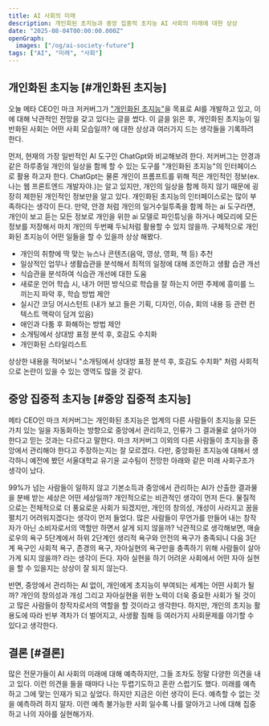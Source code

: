 ```yaml
---
title: AI 사회의 미래
description: 개인회된 초지능과 중앙 집중적 초지능 AI 사회의 미래에 대한 상상
date: "2025-08-04T00:00:00.000Z"
openGraph:
  images: ["/og/ai-society-future"]
tags: ["AI", "미래", "사회"]
---
```


## 개인화된 초지능 [#개인화된 초지능]

오늘 메타 CEO인 마크 저커버그가 ["개인화된 초지능"](https://www.meta.com/superintelligence/)을 목표로 AI를 개발하고 있고, 이에 대해 낙관적인 전망을 갖고 있다는 글을 썼다.
이 글을 읽은 후, 개인화된 초지능이 일반화된 사회는 어떤 사회 모습일까? 에 대한 상상과 여러가지 드는 생각들을 기록하려 한다.

먼저, 현재의 가장 일반적인 AI 도구인 ChatGpt와 비교해보려 한다. 저커버그는 안경과 같은 하루종일 개인의 일상을 함께 할 수 있는 도구를 "개인화된 초지능"의 인터페이스로 활용 하고자 한다.
ChatGpt는 물론 개인이 프롬프트를 위해 적은 개인적인 정보(ex. 나는 웹 프론트엔드 개발자야.)는 알고 있지만, 개인의 일상을 함께 하지 않기 때문에 굉장히 제한된 개인적인 정보만을 알고 있다. 개인화된 초지능의 인터페이스로는 많이 부족하다는 생각이 든다. 만약, 안경 처럼 개인의 일거수일투족을 함께 하는 ai 도구라면, 개인이 보고 듣는 모든 정보로 개인을 위한 ai 모델로 파인튜닝을 하거나 메모리에 모든 정보를 저장해서 마치 개인의 두번째 두뇌처럼 활용할 수 있지 않을까. 구체적으로 개인화된 초지능이 어떤 일들을 할 수 있을까 상상 해봤다.

- 개인의 취향에 딱 맞는 뉴스나 콘텐츠(음악, 영상, 영화, 책 등) 추천
- 일상적인 업무나 생활습관을 분석해서 최적의 일정에 대해 조언하고 생활 습관 개선
- 식습관을 분석하여 식습관 개선에 대한 도움
- 새로운 언어 학습 시, 내가 어떤 방식으로 학습을 잘 하는지 어떤 주제에 흥미를 느끼는지 파악 후, 학습 방법 제안
- 실시간 코딩 어시스턴트 (내가 보고 들은 기획, 디자인, 이슈, 회의 내용 등 관련 컨텍스트 맥락이 담겨 있음)
- 애인과 다툼 후 화해하는 방법 제안
- 소개팅에서 상대방 표정 분석 후, 호감도 수치화
- 개인화된 스타일리스트

상상한 내용을 적어보니 "소개팅에서 상대방 표정 분석 후, 호감도 수치화" 처럼 사회적으로 논란이 있을 수 있는 영역도 많을 것 같다.

## 중앙 집중적 초지능 [#중앙 집중적 초지능]

메타 CEO인 마크 저커버그는 개인화된 초지능은 업계의 다른 사람들이 초지능을 모든 가치 있는 일을 자동화하는 방향으로 중앙에서 관리하고, 인류가 그 결과물로 살아가야 한다고 믿는 것과는 다르다고 말한다. 마크 저커버그 이외의 다른 사람들이 초지능을 중앙에서 관리해야 한다고 주장하는지는 잘 모르겠다. 다만, 중앙화된 초지능에 대해서 생각하니 예전에 봤던 서울대학교 유기윤 교수팀이 전망한 아래와 같은 미래 사회구조가 생각이 났다.

<YouTube videoId="8imqOXWE9ys" />

99%가 넘는 사람들이 일하지 않고 기본소득과 중앙에서 관리하는 AI가 산출한 결과물을 분배 받는 세상은 어떤 세상일까? 개인적으로는 비관적인 생각이 먼저 든다. 물질적으로는 전체적으로 더 풍요로운 사회가 되겠지만, 개인의 창의성, 개성이 사라지고 꿈을 펼치기 어려워지겠다는 생각이 먼저 들었다. 많은 사람들이 무언가를 만들어 내는 창작자가 아닌 소비자로서의 역할만 하면서 살게 되지 않을까?
낙관적으로 생각해보면, 매슬로우의 욕구 5단계에서 하위 2단계인 생리적 욕구와 안전의 욕구가 충족되니 다음 3단계 욕구인 사회적 욕구, 존경의 욕구, 자아실현의 욕구만을 충족하기 위해 사람들이 살아가게 되지 않을까? 라는 생각이 든다. 자아 실현을 하기 어려운 사회에서 어떤 자아 실현을 할 수 있을지는 상상이 잘 되지 않는다.

반면, 중앙에서 관리하는 AI 없이, 개인에게 초지능이 부여되는 세계는 어떤 사회가 될까? 개인의 창의성과 개성 그리고 자아실현을 위한 노력이 더욱 중요한 사회가 될 것이고 많은 사람들이 창작자로서의 역할을 할 것이라고 생각한다. 하지만, 개인의 초지능 활용도에 따라 빈부 격차가 더 벌어지고, 사생활 침해 등 여러가지 사회문제를 야기할 수 있다고 생각한다.

## 결론 [#결론]

많은 전문가들이 AI 사회의 미래에 대해 예측하지만, 그들 조차도 정말 다양한 의견을 내고 있다. 이런 의견을 들을 때마다 나는 두렵기도하고 혼란 스럽기도 했다. 미래를 예측하고 그에 맞는 인재가 되고 싶었다. 하지만 지금은 이런 생각이 든다. 예측할 수 없는 것을 예측하려 하지 말자. 이런 예측 불가능한 사회 일수록 나를 알아가고 나에 대해 집중하고 나의 자아를 실현해가자.

